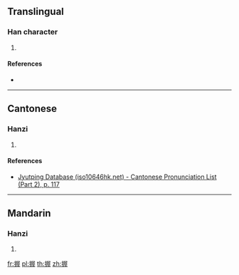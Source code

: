 {{character info/new}}
==Translingual==

===Han character===
{{Han char|rn=64|rad=手|as=12|sn=15|four=|canj=QSYJ|ids=⿰扌屖}}

# {{defn|Han|sort=手12}}

====References====
* {{Han ref|kx=0448.110|dkj=12515|dj=0799.020|hdz=31938.070|uh=6431|ud=25649}}

----

==Cantonese==

===Hanzi===
{{yue-hanzi|jyut=[[zi6]]|y=ji6}}

# {{defn|lang=yue|sort=手10}}

====References====
* [http://www.iso10646hk.net/jp/document/download.jsp Jyutping Database (iso10646hk.net) - Cantonese Pronunciation List (Part 2), p. 117]

----

==Mandarin==

===Hanzi===
{{cmn-hanzi|pin=[[zhì]] ([[zhi4]]), [[huá]] ([[hua2]])|wg=chih<sup>4</sup>, hua<sup>2</sup>}}

# {{defn|lang=cmn|sort=手12}}

[[fr:搱]]
[[pl:搱]]
[[th:搱]]
[[zh:搱]]